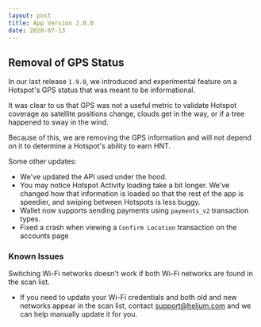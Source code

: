 ```yaml
---
layout: post
title: App Version 2.0.0
date: 2020-07-13
---
```


## Removal of GPS Status

In our last release `1.9.0`, we introduced and experimental feature on a Hotspot's GPS status that
was meant to be informational.

<!--truncate-->

It was clear to us that GPS was not a useful metric to validate Hotspot coverage as satellite
positions change, clouds get in the way, or if a tree happened to sway in the wind.

Because of this, we are removing the GPS information and will not depend on it to determine a
Hotspot's ability to earn HNT.

Some other updates:

- We've updated the API used under the hood.
- You may notice Hotspot Activity loading take a bit longer. We've changed how that information is
  loaded so that the rest of the app is speedier, and swiping between Hotspots is less buggy.
- Wallet now supports sending payments using `payments_v2` transaction types.
- Fixed a crash when viewing a `Confirm Location` transaction on the accounts page

### Known Issues

Switching Wi-Fi networks doesn't work if both Wi-Fi networks are found in the scan list.

- If you need to update your Wi-Fi credentials and both old and new networks appear in the scan
  list, contact support@helium.com and we can help manually update it for you.
